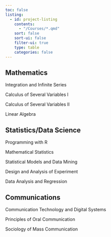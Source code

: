 ```yaml
---
toc: false
listing: 
  - id: project-listing
    contents: 
      - "/Courses/*.qmd"  
    sort: false
    sort-ui: false 
    filter-ui: true
    type: table
    categories: false
---
```


## Mathematics 
Integration and Infinite Series 

Calculus of Several Variables I 

Calculus of Several Variables II 

Linear Algebra 

## Statistics/Data Science
Programming with R

Mathematical Statistics 

Statistical Models and Data Mining

Design and Analysis of Experiment 

Data Analysis and Regression 

## Communications 
Communication Technology and Digital Systems

Principles of Oral Communication 

Sociology of Mass Communication 
